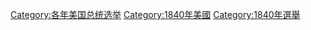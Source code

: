 {{catmore}}

[[Category:各年美国总统选举|Category:各年美国总统选举]]
[[Category:1840年美國|Category:1840年美國]]
[[Category:1840年選舉|Category:1840年選舉]]